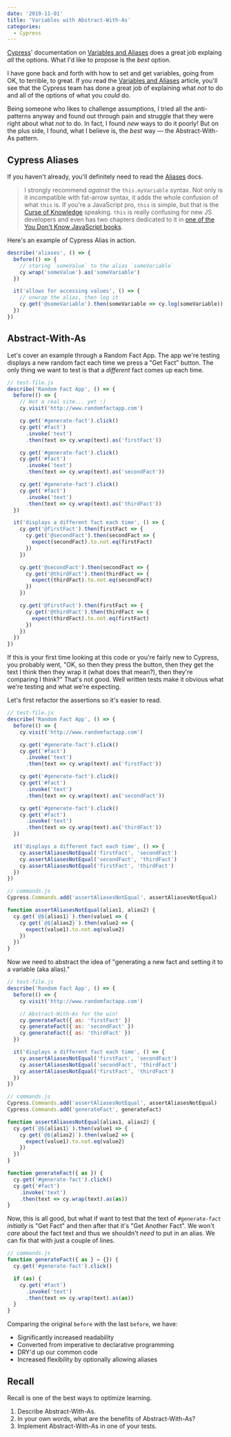 ```yaml
---
date: '2019-11-01'
title: 'Variables with Abstract-With-As'
categories:
  - Cypress
---
```



[Cypress][cypress]' documentation on [Variables and Aliases][article] does a great job explaing _all_ the options. What I'd like to propose is the _best_ option.

I have gone back and forth with how to set and get variables, going from OK, to terrible, to great. If you read the [Variables and Aliases][article] article, you'll see that the Cypress team has done a great job of explaining what _not_ to do and all of the options of what you _could_ do.

Being someone who likes to challenge assumptions, I tried all the anti-patterns anyway and found out through pain and struggle that they were right about what _not_ to do. In fact, I found _new_ ways to do it poorly! But on the plus side, I found, what I believe is, the _best_ way &mdash; the Abstract-With-As pattern.

## Cypress Aliases

If you haven't already, you'll definitely need to read the [Aliases][aliases] docs.

> I strongly recommend _against_ the `this.myVariable` syntax. Not only is it incompatible with fat-arrow syntax, it adds the whole confusion of what `this` is. If you're a JavaScript pro, `this` is simple, but that is the [Curse of Knowledge][curse of knowledge] speaking. `this` is really confusing for new JS developers and even has two chapters dedicated to it in [one of the You Don't Know JavaScript books][ydkjs].

Here's an example of Cypress Alias in action.

```js
describe('aliases', () => {
  before(() => {
    // storing `someValue` to the alias `someVariable`
    cy.wrap('someValue').as('someVariable')
  })

  it('allows for accessing values', () => {
    // unwrap the alias, then log it
    cy.get('@someVariable').then(someVariable => cy.log(someVariable))
  })
})
```

## Abstract-With-As

Let's cover an example through a Random Fact App. The app we're testing displays a new random fact each time we press a "Get Fact" button. The only thing we want to test is that a _different_ fact comes up each time.

```js
// test-file.js
describe('Random Fact App', () => {
  before(() => {
    // Not a real site... yet :)
    cy.visit('http://www.randomfactapp.com')

    cy.get('#generate-fact').click()
    cy.get('#fact')
      .invoke('text')
      .then(text => cy.wrap(text).as('firstFact'))

    cy.get('#generate-fact').click()
    cy.get('#fact')
      .invoke('text')
      .then(text => cy.wrap(text).as('secondFact'))

    cy.get('#generate-fact').click()
    cy.get('#fact')
      .invoke('text')
      .then(text => cy.wrap(text).as('thirdFact'))
  })

  it('displays a different fact each time', () => {
    cy.get('@firstFact').then(firstFact => {
      cy.get('@secondFact').then(secondFact => {
        expect(secondFact).to.not.eq(firstFact)
      })
    })

    cy.get('@secondFact').then(secondFact => {
      cy.get('@thirdFact').then(thirdFact => {
        expect(thirdFact).to.not.eq(secondFact)
      })
    })

    cy.get('@firstFact').then(firstFact => {
      cy.get('@thirdFact').then(thirdFact => {
        expect(thirdFact).to.not.eq(firstFact)
      })
    })
  })
})
```

If this is your first time looking at this code or you're fairly new to Cypress, you probably went, "OK, so then they press the button, then they get the text I think then they wrap it (what does that mean?), then they're comparing I think?" That's not good. Well written tests make it obvious what we're testing and what we're expecting.

Let's first refactor the assertions so it's easier to read.

```js
// test-file.js
describe('Random Fact App', () => {
  before(() => {
    cy.visit('http://www.randomfactapp.com')

    cy.get('#generate-fact').click()
    cy.get('#fact')
      .invoke('text')
      .then(text => cy.wrap(text).as('firstFact'))

    cy.get('#generate-fact').click()
    cy.get('#fact')
      .invoke('text')
      .then(text => cy.wrap(text).as('secondFact'))

    cy.get('#generate-fact').click()
    cy.get('#fact')
      .invoke('text')
      .then(text => cy.wrap(text).as('thirdFact'))
  })

  it('displays a different fact each time', () => {
    cy.assertAliasesNotEqual('firstFact', 'secondFact')
    cy.assertAliasesNotEqual('secondFact', 'thirdFact')
    cy.assertAliasesNotEqual('firstFact', 'thirdFact')
  })
})

// commands.js
Cypress.Commands.add('assertAliasesNotEqual', assertAliasesNotEqual)

function assertAliasesNotEqual(alias1, alias2) {
  cy.get(`@${alias1}`).then(value1 => {
    cy.get(`@${alias2}`).then(value2 => {
      expect(value1).to.not.eq(value2)
    })
  })
}
```

Now we need to abstract the idea of "generating a new fact and setting it to a variable (aka alias)."

```js
// test-file.js
describe('Random Fact App', () => {
  before(() => {
    cy.visit('http://www.randomfactapp.com')

    // Abstract-With-As for the win!
    cy.generateFact({ as: 'firstFact' })
    cy.generateFact({ as: 'secondFact' })
    cy.generateFact({ as: 'thirdFact' })
  })

  it('displays a different fact each time', () => {
    cy.assertAliasesNotEqual('firstFact', 'secondFact')
    cy.assertAliasesNotEqual('secondFact', 'thirdFact')
    cy.assertAliasesNotEqual('firstFact', 'thirdFact')
  })
})

// commands.js
Cypress.Commands.add('assertAliasesNotEqual', assertAliasesNotEqual)
Cypress.Commands.add('generateFact', generateFact)

function assertAliasesNotEqual(alias1, alias2) {
  cy.get(`@${alias1}`).then(value1 => {
    cy.get(`@${alias2}`).then(value2 => {
      expect(value1).to.not.eq(value2)
    })
  })
}

function generateFact({ as }) {
  cy.get('#generate-fact').click()
  cy.get('#fact')
    .invoke('text')
    .then(text => cy.wrap(text).as(as))
}
```

Now, this is all good, but what if want to test that the text of `#generate-fact` _initially_ is "Get Fact" and then after that it's "Get Another Fact". We won't _care_ about the fact text and thus we shouldn't _need_ to put in an alias. We can fix that with just a couple of lines.

```js
// commands.js
function generateFact({ as } = {}) {
  cy.get('#generate-fact').click()

  if (as) {
    cy.get('#fact')
      .invoke('text')
      .then(text => cy.wrap(text).as(as))
  }
}
```

Comparing the original `before` with the last `before`, we have:

- Significantly increased readability
- Converted from imperative to declarative programming
- DRY'd up our common code
- Increased flexibility by optionally allowing aliases

## Recall

Recall is one of the best ways to optimize learning.

1. Describe Abstract-With-As.
1. In your own words, what are the benefits of Abstract-With-As?
1. Implement Abstract-With-As in one of your tests.

<br />
<TweetText message="Abstract-With-As" text="Discuss on Twitter" />

[aliases]: https://docs.cypress.io/guides/core-concepts/variables-and-aliases.html#Aliases
[article]: https://docs.cypress.io/guides/core-concepts/variables-and-aliases.html
[curse of knowledge]: https://hbr.org/2006/12/the-curse-of-knowledge
[cypress]: https://www.cypress.io
[ydkjs]: https://github.com/getify/You-Dont-Know-JS/tree/1st-ed/this%20%26%20object%20prototypes
